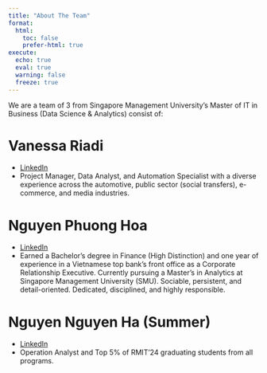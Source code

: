 ```yaml
---
title: "About The Team"
format:
  html:
    toc: false
    prefer-html: true
execute: 
  echo: true
  eval: true
  warning: false
  freeze: true
---
```


We are a team of 3 from Singapore Management University's Master of IT in Business (Data Science & Analytics) consist of:

# Vanessa Riadi

-   [LinkedIn](https://www.linkedin.com/in/vanessariadi/)
-   Project Manager, Data Analyst, and Automation Specialist with a diverse experience across the automotive, public sector (social transfers), e-commerce, and media industries.

# Nguyen Phuong Hoa

-   [LinkedIn](https://www.linkedin.com/in/phuonghoangn/)
-   Earned a Bachelor’s degree in Finance (High Distinction) and one year of experience in a Vietnamese top bank’s front office as a Corporate Relationship Executive. Currently pursuing a Master's in Analytics at Singapore Management University (SMU). Sociable, persistent, and detail-oriented. Dedicated, disciplined, and highly responsible.

# Nguyen Nguyen Ha (Summer)

-   [LinkedIn](https://www.linkedin.com/in/nguyen-ha-nguyen-552752208/)
-   Operation Analyst and Top 5% of RMIT'24 graduating students from all programs.
